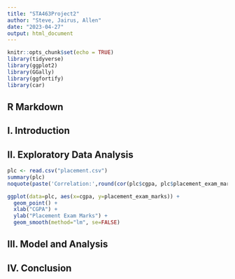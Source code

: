 ```yaml
---
title: "STA463Project2"
author: "Steve, Jairus, Allen"
date: "2023-04-27"
output: html_document
---
```


```r
knitr::opts_chunk$set(echo = TRUE)
library(tidyverse)
library(ggplot2)
library(GGally)
library(ggfortify)
library(car)
```

## R Markdown

## I. Introduction  

  
## II. Exploratory Data Analysis  
 
```r
plc <- read.csv("placement.csv")
summary(plc)
noquote(paste('Correlation:',round(cor(plc$cgpa, plc$placement_exam_marks), 2)))
```

```r
ggplot(data=plc, aes(x=cgpa, y=placement_exam_marks)) +
  geom_point() +
  xlab("CGPA") +
  ylab("Placement Exam Marks") +
  geom_smooth(method="lm", se=FALSE)
```
  
## III. Model and Analysis

## IV. Conclusion
